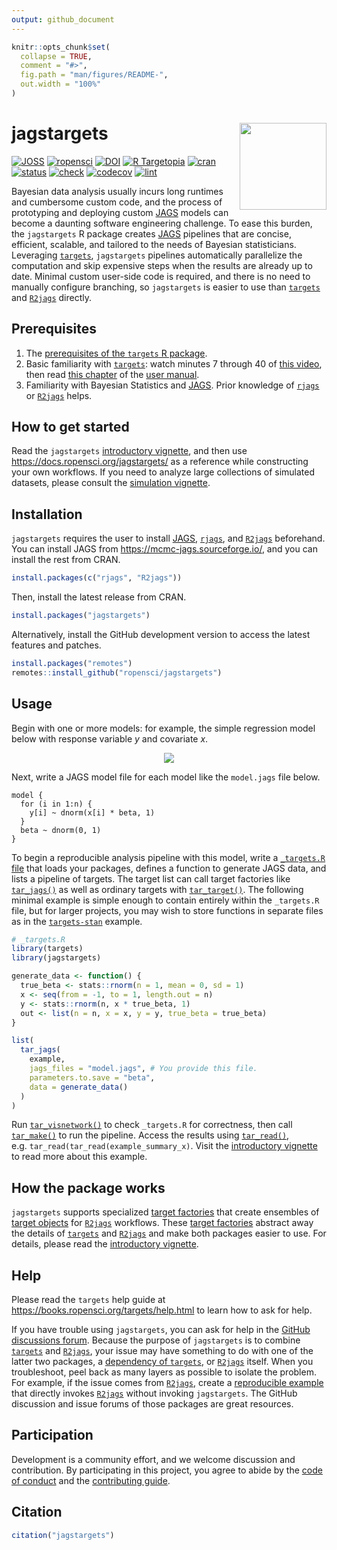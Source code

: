 ```yaml
---
output: github_document
---
```


```r
knitr::opts_chunk$set(
  collapse = TRUE,
  comment = "#>",
  fig.path = "man/figures/README-",
  out.width = "100%"
)
```

# jagstargets <img src='man/figures/logo.png' align="right" height="139"/>

[![JOSS](https://joss.theoj.org/papers/759f48d9ae7bc57e318e2d0ecc00569e/status.svg)](https://joss.theoj.org/papers/759f48d9ae7bc57e318e2d0ecc00569e)
[![ropensci](https://badges.ropensci.org/425_status.svg)](https://github.com/ropensci/software-review/issues/425)
[![DOI](https://zenodo.org/badge/321076424.svg)](https://zenodo.org/badge/latestdoi/321076424)
[![R Targetopia](https://img.shields.io/badge/R_Targetopia-member-blue?style=flat&labelColor=gray)](https://wlandau.github.io/targetopia/)
[![cran](https://www.r-pkg.org/badges/version/jagstargets)](https://cran.r-project.org/package=jagstargets)
[![status](https://www.repostatus.org/badges/latest/active.svg)](https://www.repostatus.org/#active)
[![check](https://github.com/ropensci/jagstargets/workflows/check/badge.svg)](https://github.com/ropensci/jagstargets/actions?query=workflow%3Acheck)
[![codecov](https://codecov.io/gh/ropensci/jagstargets/branch/main/graph/badge.svg?token=3T5DlLwUVl)](https://app.codecov.io/gh/ropensci/gittargets)
[![lint](https://github.com/ropensci/jagstargets/workflows/lint/badge.svg)](https://github.com/ropensci/jagstargets/actions?query=workflow%3Alint)

Bayesian data analysis usually incurs long runtimes and cumbersome custom code, and the process of prototyping and deploying custom [JAGS](https://mcmc-jags.sourceforge.io) models can become a daunting software engineering challenge. To ease this burden, the `jagstargets` R package creates [JAGS](https://mcmc-jags.sourceforge.io) pipelines that are concise, efficient, scalable, and tailored to the needs of Bayesian statisticians. Leveraging [`targets`](https://docs.ropensci.org/targets/), `jagstargets` pipelines automatically parallelize the computation and skip expensive steps when the results are already up to date. Minimal custom user-side code is required, and there is no need to manually configure branching, so `jagstargets` is easier to use than [`targets`](https://docs.ropensci.org/targets/) and [`R2jags`](https://CRAN.R-project.org/package=R2jags) directly.

## Prerequisites

1. The [prerequisites of the `targets` R package](https://docs.ropensci.org/targets/#prerequisites).
1. Basic familiarity with [`targets`](https://docs.ropensci.org/targets/): watch minutes 7 through 40 of [this video](https://youtu.be/Gqn7Xn4d5NI?t=439), then read [this chapter](https://books.ropensci.org/targets/walkthrough.html) of the [user manual](https://books.ropensci.org/targets/).
1. Familiarity with Bayesian Statistics and [JAGS](https://mcmc-jags.sourceforge.io/). Prior knowledge of [`rjags`](https://cran.r-project.org/package=rjags) or [`R2jags`](https://cran.r-project.org/package=R2jags) helps.

## How to get started

Read the `jagstargets` [introductory vignette](https://docs.ropensci.org/jagstargets/articles/introduction.html), and then use <https://docs.ropensci.org/jagstargets/> as a reference while constructing your own workflows. If you need to analyze large collections of simulated datasets, please consult the [simulation vignette](https://docs.ropensci.org/jagstargets/articles/simulation.html).

## Installation

`jagstargets` requires the user to install [JAGS](https://mcmc-jags.sourceforge.io/), [`rjags`](https://CRAN.R-project.org/package=rjags), and [`R2jags`](https://CRAN.R-project.org/package=R2jags) beforehand. You can install JAGS from <https://mcmc-jags.sourceforge.io/>, and you can install the rest from CRAN.

```r
install.packages(c("rjags", "R2jags"))
```

Then, install the latest release from CRAN.

```r
install.packages("jagstargets")
```

Alternatively, install the GitHub development version to access the latest features and patches.

```r
install.packages("remotes")
remotes::install_github("ropensci/jagstargets")
```

## Usage

Begin with one or more models: for example, the simple regression model below with response variable $y$ and covariate $x$.

<center>
<img src="./man/figures/model.gif">
</center>

Next, write a JAGS model file for each model like the `model.jags` file below.

```jags
model {
  for (i in 1:n) {
    y[i] ~ dnorm(x[i] * beta, 1)
  }
  beta ~ dnorm(0, 1)
}
```

To begin a reproducible analysis pipeline with this model, write a [`_targets.R` file](https://books.ropensci.org/targets/walkthrough.html) that loads your packages, defines a function to generate JAGS data, and lists a pipeline of targets. The target list can call target factories like [`tar_jags()`](https://docs.ropensci.org/jagstargets/reference/tar_jags.html) as well as ordinary targets with [`tar_target()`](https://docs.ropensci.org/targets/reference/tar_target.html). The following minimal example is simple enough to contain entirely within the `_targets.R` file, but for larger projects, you may wish to store functions in separate files as in the [`targets-stan`](https://github.com/wlandau/targets-stan) example.

```r
# _targets.R
library(targets)
library(jagstargets)

generate_data <- function() {
  true_beta <- stats::rnorm(n = 1, mean = 0, sd = 1)
  x <- seq(from = -1, to = 1, length.out = n)
  y <- stats::rnorm(n, x * true_beta, 1)
  out <- list(n = n, x = x, y = y, true_beta = true_beta)
}

list(
  tar_jags(
    example,
    jags_files = "model.jags", # You provide this file.
    parameters.to.save = "beta",
    data = generate_data()
  )
)
```

Run [`tar_visnetwork()`](https://docs.ropensci.org/targets/reference/tar_visnetwork.html) to check `_targets.R` for correctness, then call [`tar_make()`](https://docs.ropensci.org/targets/reference/tar_make.html) to run the pipeline. Access the results using [`tar_read()`](https://docs.ropensci.org/targets/reference/tar_read.html), e.g. `tar_read(tar_read(example_summary_x)`. Visit the [introductory vignette](https://docs.ropensci.org/jagstargets/articles/introduction.html) to read more about this example.

## How the package works

`jagstargets` supports specialized [target factories](https://ropensci.org/blog/2021/02/03/targets/#target-factories) that create ensembles of [target objects](https://docs.ropensci.org/targets/reference/tar_target.html) for [`R2jags`](https://CRAN.R-project.org/package=R2jags) workflows. These [target factories](https://ropensci.org/blog/2021/02/03/targets/#target-factories) abstract away the details of [`targets`](https://docs.ropensci.org/targets/) and [`R2jags`](https://CRAN.R-project.org/package=R2jags) and make both packages easier to use. For details, please read the [introductory vignette](https://docs.ropensci.org/jagstargets/articles/introduction.html).

## Help

Please read the `targets` help guide at <https://books.ropensci.org/targets/help.html> to learn how to ask for help.

If you have trouble using `jagstargets`, you can ask for help in the [GitHub discussions forum](https://github.com/ropensci/jagstargets/discussions/categories/help). Because the purpose of `jagstargets` is to combine [`targets`](https://docs.ropensci.org/targets/) and [`R2jags`](https://CRAN.R-project.org/package=R2jags), your issue may have something to do with one of the latter two packages, a [dependency of `targets`](https://github.com/ropensci/targets/blob/4e3ef2a6c986f558a25e544416f480fc01236b6b/DESCRIPTION#L49-L88), or [`R2jags`](https://CRAN.R-project.org/package=R2jags) itself. When you troubleshoot, peel back as many layers as possible to isolate the problem. For example, if the issue comes from [`R2jags`](https://CRAN.R-project.org/package=R2jags), create a [reproducible example](https://reprex.tidyverse.org) that directly invokes [`R2jags`](https://CRAN.R-project.org/package=R2jags) without invoking `jagstargets`. The GitHub discussion and issue forums of those packages are great resources.

## Participation

Development is a community effort, and we welcome discussion and contribution. By participating in this project, you agree to abide by the [code of conduct](https://ropensci.org/code-of-conduct/) and the [contributing guide](https://github.com/ropensci/jagstargets/blob/main/CONTRIBUTING.md).

## Citation

```r
citation("jagstargets")
```
